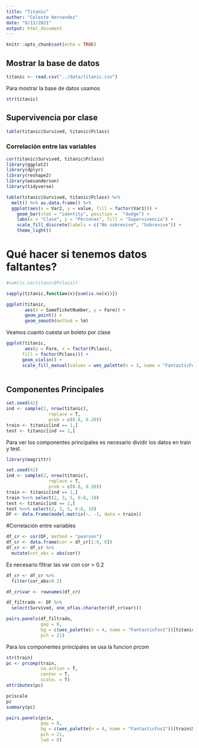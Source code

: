 ```yaml
---
title: "Titanic"
author: "Celeste Hernandez"
date: "8/13/2021"
output: html_document
---
```


```r
knitr::opts_chunk$set(echo = TRUE)
```

## Mostrar la base de datos

```r
titanic <- read.csv("../data/titanic.csv")
```

Para mostrar la base de datos usamos 

```r
str(titanic)
```

## Supervivencia por clase

```r
table(titanic$Survived, titanic$Pclass)
```
### Correlación entre las variables

```r
cor(titanic$Survived, titanic$Pclass)
library(ggplot2)
library(dplyr)
library(reshape2)
library(wesanderson)
library(tidyverse)

table(titanic$Survived, titanic$Pclass) %>%
  melt() %>% as.data.frame() %>%
  ggplot(aes(x = Var2, y = value, fill = factor(Var1))) + 
    geom_bar(stat = "identity", position =  "dodge") +
    labs(x = "Clase", y = "Personas", fill = "Supervivencia") +
    scale_fill_discrete(labels = c("No sobrevive", "Sobrevive")) + 
    theme_light()
```

# Qué hacer si tenemos datos faltantes?

```r
#sum(is.na(titanic$Pclass))

sapply(titanic,function(x){sum(is.na(x))})
```
```r
ggplot(titanic,
       aes(x = SameTicketNumber, y = Fare)) +
       geom_point() +
       geom_smooth(method = lm)
```

Veamos cuanto cuesta un boleto por clase
```r
ggplot(titanic,
       aes(y = Fare, x = factor(Pclass),
      fill = factor(Pclass))) +
      geom_violin() +
      scale_fill_manual(values = wes_palette(n = 3, name = "FantasticFox1"))
      
```

## Componentes Principales 
```r
set.seed(42)
ind <- sample(2, nrow(titanic),
                replace = T, 
                prob = c(0.8, 0.20))
train <- titanic[ind == 1,]
test <- titanic[ind == 2,]

```



Para ver los componentes principales es necesario dividir los datos en train y test.
```r
library(magrittr)

set.seed(42)
ind <- sample(2, nrow(titanic),
                replace = T, 
                prob = c(0.8, 0.20))
train <- titanic[ind == 1,]
train %<>% select(2, 3, 5, 6:8, 10)
test <- titanic[ind == 2,]
test %<>% select(2, 3, 5, 6:8, 10)
DF <- data.frame(model.matrix(~. -1, data = train))
```

#Correlación entre variables 

```r
df_cr <- cor(DF, method = "pearson")
df_cr <- data.frame(cor = df_cr[1:8, 8])
df_cr <- df_cr %>%
  mutate(cor_abs = abs(cor))

```
Es necesario filtrar las var con cor > 0.2

```r
df_cr <- df_cr %>% 
  filter(cor_abs>0.2)

df_cr$var <- rownames(df_cr)

df_filtrado <- DF %>%
  select(Survived, one_of(as.character(df_cr$var)))

pairs.panels(df_filtrado,
             gap = 0,
             bg = c(wes_palette(n = 4, name = "FantasticFox1"))[titanic$Survived],
             pch = 21)

```

Para los componentes principales se usa la funcion prcom 

```r
str(train)
pc <- prcomp(train,
             na.action = T,
             center = T,
             scale. = T)
attributes(pc)

pc$scale
pc
summary(pc)

pairs.panels(pc$x,
             gap = 0,
             bg = c(wes_palette(n = 4, name = "FantasticFox1"))[train$Survived],
             pch = 21,
             lwd = 0)

```





